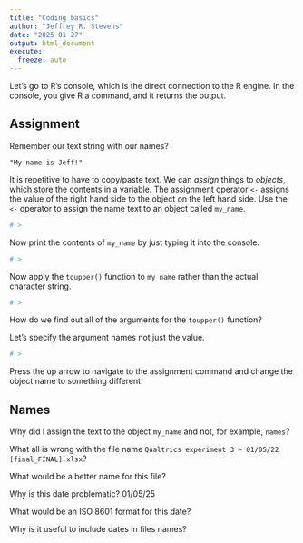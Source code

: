 ```yaml
---
title: "Coding basics"
author: "Jeffrey R. Stevens"
date: "2025-01-27"
output: html_document
execute:
  freeze: auto
---
```


Let's go to R's console, which is the direct connection to the R engine. In the console, you give R a command, and it returns the output.

## Assignment

Remember our text string with our names?
```
"My name is Jeff!"
```

It is repetitive to have to copy/paste text. We can _assign_ things to _objects_, which store the contents in a variable. The assignment operator `<-` assigns the value of the right hand side to the object on the left hand side. Use the `<-` operator to assign the name text to an object called `my_name`.
```r
# >
```

Now print the contents of `my_name` by just typing it into the console.
```r
# >
```

Now apply the `toupper()` function to `my_name` rather than the actual character string.
```r
# >
```

How do we find out all of the arguments for the `toupper()` function?

Let's specify the argument names not just the value.
```r
# >
```

Press the up arrow to navigate to the assignment command and change the object name to something different.

## Names

Why did I assign the text to the object `my_name` and not, for example, `names`?

What all is wrong with the file name `Qualtrics experiment 3 ~ 01/05/22 [final_FINAL].xlsx`?

What would be a better name for this file?

Why is this date problematic? 01/05/25

What would be an ISO 8601 format for this date?

Why is it useful to include dates in files names?

